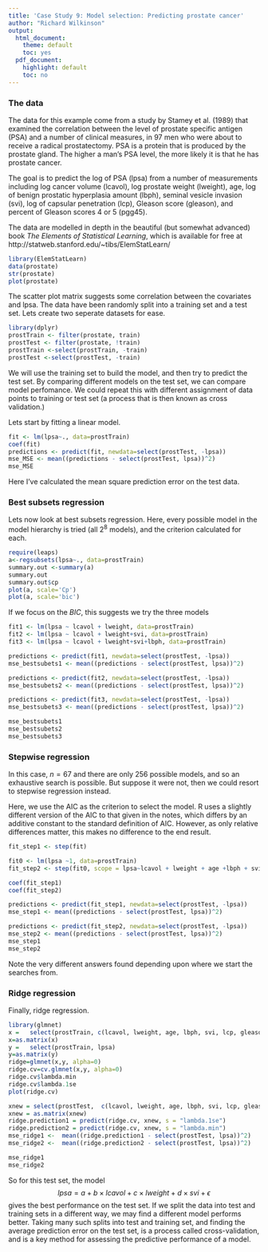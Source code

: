 ```yaml
---
title: 'Case Study 9: Model selection: Predicting prostate cancer'
author: "Richard Wilkinson"
output:
  html_document:
    theme: default
    toc: yes
  pdf_document:
    highlight: default
    toc: no
---
```



### The data

The data for this example come from a study
by Stamey et al. (1989) that examined the correlation between the level of
prostate specific antigen (PSA) and a number of clinical measures, in 97
men who were about to receive a radical prostatectomy. PSA is a protein that is produced by the prostate gland. The higher a man’s PSA level, the more likely it is that he has prostate cancer. 

The goal is to predict the log of PSA (lpsa) from a number of measurements
including log cancer volume (lcavol), log prostate weight (lweight),
age, log of benign prostatic hyperplasia amount (lbph), seminal vesicle invasion (svi), log of capsular penetration (lcp), Gleason score (gleason), and
percent of Gleason scores 4 or 5 (pgg45).

The data are modelled in depth in the beautiful (but somewhat advanced) book *The Elements of Statistical Learning*, which is available for free at 
http://statweb.stanford.edu/~tibs/ElemStatLearn/


```r
library(ElemStatLearn)
data(prostate)
str(prostate)
plot(prostate)
```


The scatter plot matrix suggests some correlation between the covariates and lpsa. The data have been randomly split into a training set and a test set. Lets create two seperate datasets for ease.

```r
library(dplyr)
prostTrain <- filter(prostate, train)
prostTest <- filter(prostate, !train)
prostTrain <-select(prostTrain, -train)
prostTest <-select(prostTest, -train)
```

We will use the training set to build the model, and then try to predict the test set. By comparing different models on the test set, we can compare model perfomance. We could repeat this with different assignment of data points to training or test set (a process that is then known as cross validation.)


Lets start by fitting a linear model. 

```r
fit <- lm(lpsa~., data=prostTrain)
coef(fit)
predictions <- predict(fit, newdata=select(prostTest, -lpsa))
mse_MSE <- mean((predictions - select(prostTest, lpsa))^2)
mse_MSE
```

Here I've calculated the mean square prediction error on the test data.

###  Best subsets regression

Lets now look at best subsets regression. Here, every possible model in the model hierarchy is tried (all $2^8$ models), and the criterion calculated for each. 

```r
require(leaps)
a<-regsubsets(lpsa~., data=prostTrain)
summary.out <-summary(a)
summary.out
summary.out$cp
plot(a, scale='Cp')
plot(a, scale='bic')
```


If we focus on the $BIC$, this suggests we try the three models
```r
fit1 <- lm(lpsa ~ lcavol + lweight, data=prostTrain)
fit2 <- lm(lpsa ~ lcavol + lweight+svi, data=prostTrain)
fit3 <- lm(lpsa ~ lcavol + lweight+svi+lbph, data=prostTrain)

predictions <- predict(fit1, newdata=select(prostTest, -lpsa))
mse_bestsubets1 <- mean((predictions - select(prostTest, lpsa))^2)

predictions <- predict(fit2, newdata=select(prostTest, -lpsa))
mse_bestsubets2 <- mean((predictions - select(prostTest, lpsa))^2)

predictions <- predict(fit3, newdata=select(prostTest, -lpsa))
mse_bestsubets3 <- mean((predictions - select(prostTest, lpsa))^2)

mse_bestsubets1
mse_bestsubets2
mse_bestsubets3
```

###  Stepwise regression

In this case, $n=67$ and there are only 256 possible models, and so an exhaustive search is possible. But suppose it were not, then we could resort to stepwise regression instead.

Here, we use the AIC as the criterion to select the model.
R uses  a slightly different version of the AIC to that given in the notes, which differs by an additive constant to the standard definition of AIC. However, as only relative differences matter, this makes no difference to the end result.


```r
fit_step1 <- step(fit)

fit0 <- lm(lpsa ~1, data=prostTrain)
fit_step2 <- step(fit0, scope = lpsa~lcavol + lweight + age +lbph + svi + lcp + gleason + pgg45) 

coef(fit_step1)
coef(fit_step2)

predictions <- predict(fit_step1, newdata=select(prostTest, -lpsa))
mse_step1 <- mean((predictions - select(prostTest, lpsa))^2)

predictions <- predict(fit_step2, newdata=select(prostTest, -lpsa))
mse_step2 <- mean((predictions - select(prostTest, lpsa))^2)
mse_step1
mse_step2
```

Note the very different answers found depending upon where we start the searches from. 

### Ridge regression

Finally, ridge regression.
```r
library(glmnet)
x =   select(prostTrain, c(lcavol, lweight, age, lbph, svi, lcp, gleason, pgg45))
x=as.matrix(x)
y =   select(prostTrain, lpsa)
y=as.matrix(y)
ridge=glmnet(x,y, alpha=0)
ridge.cv=cv.glmnet(x,y, alpha=0)
ridge.cv$lambda.min
ridge.cv$lambda.1se
plot(ridge.cv)

xnew = select(prostTest,  c(lcavol, lweight, age, lbph, svi, lcp, gleason, pgg45))
xnew = as.matrix(xnew)
ridge.prediction1 = predict(ridge.cv, xnew, s = "lambda.1se")
ridge.prediction2 = predict(ridge.cv, xnew, s = "lambda.min")
mse_ridge1 <-  mean((ridge.prediction1 - select(prostTest, lpsa))^2)
mse_ridge2 <-  mean((ridge.prediction2 - select(prostTest, lpsa))^2)

mse_ridge1
mse_ridge2
```

So for this test set, the model
$$lpsa = a + b \times lcavol + c\times lweight+ d\times svi + \epsilon$$
gives the best performance on the test set. If we split the data into test and training sets in a different way, we may find a different model performs better. Taking many such splits into test and training set, and finding the average prediction error on the test set, is a process called cross-validation, and is a key method for assessing the predictive performance of a model.



